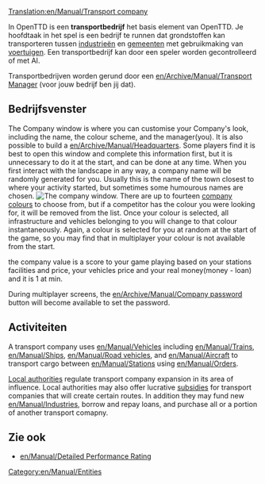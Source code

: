 [[Translation:en/Manual/Transport company]]
{{nl/Vertaling|en/Manual/Transport company|5}}

In OpenTTD is een '''transportbedrijf''' het basis element van OpenTTD. Je hoofdtaak in het spel is een bedrijf te runnen dat grondstoffen kan transporteren tussen [[nl/Manual/Industrie|industrieën]] en [[nl/Manual/Gemeente|gemeenten]] met gebruikmaking van [[nl/Manual/Voertuigen|voertuigen]]. Een transportbedrijf kan door een speler worden gecontrolleerd of met AI.

Transportbedrijven worden gerund door een [[en/Archive/Manual/Transport Manager]] (voor jouw bedrijf ben jij dat).

==Bedrijfsvenster==
The Company window is where you can customise your Company's look, including the name, the colour scheme, and the manager(you). It is also possible to build a [[en/Archive/Manual/Headquarters]]. Some players find it is best to open this window and complete this information first, but it is unnecessary to do it at the start, and can be done at any time. When you first interact with the landscape in any way, a company name will be randomly generated for you. Usually this is the name of the town closest to where your activity started, but sometimes some humourous names are chosen. 
[[File:en/Manual/Companywindow.png|center|frame|The company window.]]
There are up to fourteen [[en/Archive/Manual/Company Colours|company colours]] to choose from, but if a competitor has the colour you were looking for, it will be removed from the list. Once your colour is selected, all infrastructure and vehicles belonging to you will change to that colour instantaneously. Again, a colour is selected for you at random at the start of the game, so you may find that in multiplayer your colour is not available from the start. 

the company value is a score to your game playing based on your stations facilities and price, your vehicles price and your real money(money - loan) and it is 1 at min.

During multiplayer screens, the [[en/Archive/Manual/Company password]] button will become available to set the password.

==Activiteiten==
A transport company uses [[en/Manual/Vehicles]] including [[en/Manual/Trains]], [[en/Manual/Ships]], [[en/Manual/Road vehicles]], and [[en/Manual/Aircraft]] to transport cargo between [[en/Manual/Stations]] using [[en/Manual/Orders]]. 

[[en/Manual/Local authority|Local authorities]] regulate transport company expansion in its area of influence. Local authorities may also offer lucrative [[en/Manual/Subsidy|subsidies]] for transport companies that will create certain routes. In addition they may fund new [[en/Manual/Industries]], borrow and repay loans, and purchase all or a portion of another transport comapny.

==Zie ook==
*[[en/Manual/Detailed Performance Rating]]

[[Category:en/Manual/Entities]]
